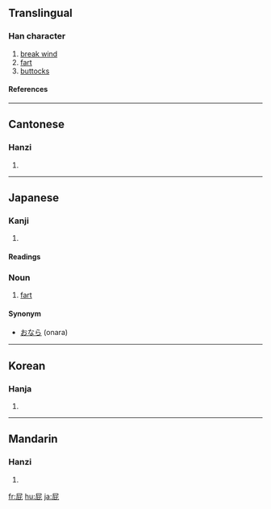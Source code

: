 ==Translingual==
===Han character===
{{Han char|rn=44|rad=尸|as=04|sn=7|four=7721<sub>1</sub>|canj=尸心心 (SPP)}}
# [[break wind]]
# [[fart]]
# [[buttock]]s
====References====
{{Han ref|kx=0300.230|dkj=07654|dj=0597.010|hdz=20966.120|uh=5C41|ud=23617|bh=A7BE|bd=42942}}
----
==Cantonese==
===Hanzi===
{{yue-hanzi|jyut=|y=pei3}}
# {{defn|Cantonese}}
----
== Japanese ==
===Kanji===
{{ja-kanji|grade=|rs=尸04}}
# {{defn|Japanese}} 
====Readings====
{{ja-readings|on=[[ひ]] ([[hi]])|kun=[[へ]] ([[he]])}}

===Noun===
{{ja-noun|k|count=|hira=へ|kata=|rom=he|kanji=|kyu=|shin=|hidx=}}
# [[fart]]

====Synonym====
*[[おなら]] (onara)
----

==Korean==
===Hanja===
{{ko-hanja|hangeul=비|rv=bi|mr=pi}}
# {{defn|Korean}}
----
==Mandarin==
===Hanzi===
{{cmn-hanzi|pin=[[pì]] (pi4)|wg=p'i<sup>4</sup>}}
# {{defn|Mandarin}}

[[fr:屁]]
[[hu:屁]]
[[ja:屁]]
